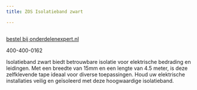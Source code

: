 ```yaml
---
title: ZOS Isolatieband zwart

---
```



<Image src={imageProduct} width={imageProduct.width} alt="" />

[bestel bij onderdelenexpert.nl](https://www.onderdelenexpert.nl/zos-isolatieband-zwart-0800501)

400-400-0162

Isolatieband zwart biedt betrouwbare isolatie voor elektrische bedrading en leidingen. Met een breedte van 15mm en een lengte van 4.5 meter, is deze zelfklevende tape ideaal voor diverse toepassingen. Houd uw elektrische installaties veilig en geïsoleerd met deze hoogwaardige isolatieband.
